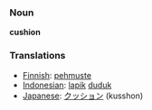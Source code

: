 === Noun ===

'''cushion'''

=== Translations ===
*[[Finnish]]: [[pehmuste]]
*[[Indonesian]]: [[lapik]] [[duduk]]
*[[Japanese]]: [[クッション]] (kusshon)